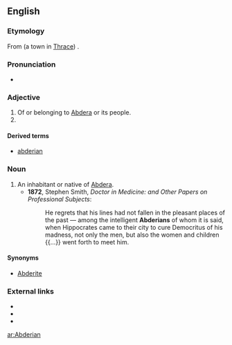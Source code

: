 ==English==

===Etymology===
From {{term|Abdera}} (a town in [[Thrace]]) {{suffix||ian}}.

===Pronunciation===
* {{a|US}} {{IPA|/æbˈdɪɹ.i.ən/|/æbˈdɛɹ.i.ən/}}

===Adjective===
{{en-adj}}

# Of or belonging to [[Abdera]] or its people.
# {{alternative form of|abderian}}

====Derived terms====
* [[abderian]]

===Noun===
{{en-noun|s}}

# An inhabitant or native of [[Abdera]].
#* '''1872''', Stephen Smith, ''Doctor in Medicine: and Other Papers on Professional Subjects'':
#*: He regrets that his lines had not fallen in the pleasant places of the past — among the intelligent '''Abderians''' of whom it is said, when Hippocrates came to their city to cure Democritus of his madness, not only the men, but also the women and children {{...}} went forth to meet him.

====Synonyms====
* [[Abderite]]

===External links===
* {{R:Webster 1913}}
* {{R:Century 1911}}
* {{R:OneLook}}

[[ar:Abderian]]